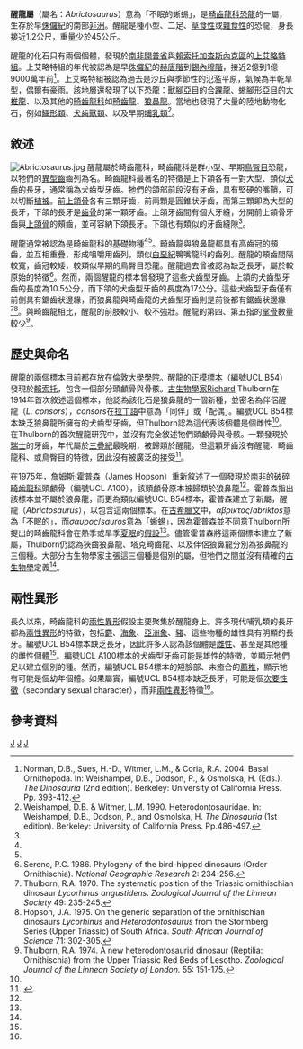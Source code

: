 {{Automatic Taxobox
| taxon = Abrictosaurus
| fossil_range = 早[[侏儸紀|侏儸紀]],{{fossilrange|199|196}}
| image = Abrictosaurus dinosaur.png
| image_caption = 
| authority = [[詹姆斯·霍普森|Hopson]], 1975
| genus = '''醒龍屬 '''''''
| type_species = '''伴侶醒龍<br>''Abrictosaurus consors'''''
| type_species_authority = ([[Richard_Thulborn|Thulborn]], 1974)
}}

'''醒龍屬'''（屬名：''Abrictosaurus''）意為「不眠的蜥蜴」，是[[畸齒龍科|畸齒龍科]][[恐龍|恐龍]]的一屬，生存於早[[侏儸紀|侏儸紀]]的南部[[非洲|非洲]]。醒龍是種小型、二足、[[草食性|草食性]]或[[雜食性|雜食性]]的恐龍，身長接近1.2公尺，重量少於45公斤。

醒龍的化石只有兩個個體，發現於[[南非|南非]][[開普省|開普省]]與[[賴索托|賴索托]][[加查斯內克區|加查斯內克區]]的[[上艾略特組|上艾略特組]]。上艾略特組的年代被認為是早[[侏儸紀|侏儸紀]]的[[赫唐階|赫唐階]]到[[錫內穆階|錫內穆階]]，接近2億到1億9000萬年前<ref name="normanetal2004">Norman, D.B., Sues, H.-D., Witmer, L.M., & Coria, R.A. 2004. Basal Ornithopoda.  In: Weishampel, D.B., Dodson, P., & Osmolska, H. (Eds.). ''The Dinosauria'' (2nd edition). Berkeley: University of California Press. Pp. 393-412.</ref>。上艾略特組被認為過去是沙丘與季節性的氾濫平原，氣候為半乾旱型，偶爾有豪雨。該地層還發現了以下恐龍：[[獸腳亞目|獸腳亞目]]的[[合踝龍|合踝龍]]、[[蜥腳形亞目|蜥腳形亞目]]的[[大椎龍|大椎龍]]、以及其他的[[畸齒龍科|畸齒龍科]]如[[畸齒龍|畸齒龍]]、[[狼鼻龍|狼鼻龍]]。當地也發現了大量的陸地動物化石，例如[[鱷形類|鱷形類]]、[[犬齒獸類|犬齒獸類]]、以及早期[[哺乳類|哺乳類]]<ref name="weishampelwitmer1990">Weishampel, D.B. & Witmer, L.M. 1990. Heterodontosauridae. In: Weishampel, D.B., Dodson, P., and Osmolska, H. ''The Dinosauria'' (1st edition). Berkeley: University of California Press. Pp.486-497.</ref>。

== 敘述 ==
[[File:Abrictosaurus.jpg|thumb]] 
醒龍屬於畸齒龍科，畸齒龍科是群小型、早期[[鳥臀目|鳥臀目]]恐龍，以牠們的[[異型齒|異型齒]]齒列為名。畸齒龍科最著名的特徵是上下頜各有一對大型、類似[[犬齒|犬齒]]的長牙，通常稱為犬齒型牙齒。牠們的頜部前段沒有牙齒，具有堅硬的嘴鞘，可以切斷[[植被|植被]]。[[前上頜骨|前上頜骨]]各有三顆牙齒，前兩顆是圓錐狀牙齒，而第三顆即為大型的長牙，下頜的長牙是[[齒骨|齒骨]]的第一顆牙齒。上頜牙齒間有個大牙縫，分開前上頜骨牙齒與[[上頜骨|上頜骨]]的頰齒，並可容納下頜長牙。下頜也有類似的牙齒縫隙<ref name="weishampelwitmer1990"/>。

醒龍通常被認為是畸齒龍科的基礎物種<ref name="normanetal2004"/><ref name="weishampelwitmer1990"/>。[[畸齒龍|畸齒龍]]與[[狼鼻龍|狼鼻龍]]都具有高齒冠的頰齒，並互相重疊，形成咀嚼用齒列，類似[[白堊紀|白堊紀]]鴨嘴龍科的齒列。醒龍的頰齒間隔較寬，齒冠較矮，較類似早期的鳥臀目恐龍。醒龍過去曾被認為缺乏長牙，屬於較原始的特徵<ref name="sereno1986">Sereno, P.C. 1986. Phylogeny of the bird-hipped dinosaurs (Order Ornithischia). ''National Geographic Research'' 2: 234-256.</ref>。然而，兩個醒龍的標本曾發現了這些犬齒型牙齒。上頜的犬齒型牙齒的長度為10.5公分，而下頜的犬齒型牙齒的長度為17公分。這些犬齒型牙齒僅有前側具有鋸齒狀邊緣，而狼鼻龍與畸齒龍的犬齒型牙齒則是前後都有鋸齒狀邊緣<ref name="thulborn1970">Thulborn, R.A. 1970. The systematic position of the Triassic ornithischian dinosaur ''Lycorhinus angustidens''. ''Zoological Journal of the Linnean Society'' 49: 235-245.</ref><ref name="hopson1975">Hopson, J.A. 1975. On the generic separation of the ornithischian dinosaurs ''Lycorhinus'' and ''Heterodontosaurus'' from the Stormberg Series (Upper Triassic) of South Africa. ''South African Journal of Science'' 71: 302-305.</ref>。與畸齒龍相比，醒龍的前肢較小、較不強壯。醒龍的第四、第五指的[[掌骨|掌骨]]數量較少<ref name="thulborn1974">Thulborn, R.A. 1974. A new heterodontosaurid dinosaur (Reptilia: Ornithischia) from the Upper Triassic Red Beds of Lesotho. ''Zoological Journal of the Linnean Society of London.'' 55: 151-175.</ref>。

== 歷史與命名 ==
醒龍的兩個標本目前都存放在[[倫敦大學學院|倫敦大學學院]]。醒龍的[[正模標本|正模標本]]（編號UCL B54）發現於[[賴索托|賴索托]]，包含一個部分頭顱骨與骨骸。[[古生物學家|古生物學家]]Richard Thulborn在1914年首次敘述這個標本，他認為該化石是狼鼻龍的一個新種，並密名為伴侶醒龍（''L. consors''），''consors''在[[拉丁語|拉丁語]]中意為「同伴」或「配偶」。編號UCL B54標本缺乏狼鼻龍所擁有的犬齒型牙齒，但Thulborn認為這代表該個體是個雌性<ref name="thulborn1974"/>。在Thulborn的首次醒龍研究中，並沒有完全敘述牠們頭顱骨與骨骸。一顆發現於[[瑞士|瑞士]]的牙齒，年代屬於[[三疊紀|三疊紀]]最晚期，被歸類於醒龍。但這顆牙齒沒有醒龍、畸齒龍科、或鳥臀目的特徵，因此沒有被廣泛的接受<ref name=RIetal07>{{cite journal |last=Irmis |first=Randall B. |coauthors=Parker, William G.; Nesbitt, Sterling J.; and Liu, Jun |year=2007 |title=Early ornithischian dinosaurs: the Triassic record |journal=Historical Biology |volume=19 |issue=1 |pages=3–22 |doi=10.1080/08912960600719988}}</ref>。

在1975年，[[詹姆斯·霍普森|詹姆斯·霍普森]]（James Hopson）重新敘述了一個發現於[[南非|南非]]的破碎[[畸齒龍科|畸齒龍科]]頭顱骨（編號UCL A100），該頭顱骨原本被歸類於狼鼻龍<ref name="thulborn1970"/>。霍普森指出該標本並不屬於狼鼻龍，而更為類似編號UCL B54標本，霍普森建立了新屬，醒龍（''Abrictosaurus''），以包含這兩個標本。在[[古希臘文|古希臘文]]中，''αβρικτος''/''abriktos''意為「不眠的」，而''σαυρος''/''sauros''意為「蜥蜴」，因為霍普森並不同意Thulborn所提出的畸齒龍科會在熱季或旱季[[夏眠|夏眠]]的[[假設|假設]]<ref name="hopson1975"/>。儘管霍普森將這兩個標本建立了新屬，Thulborn仍認為狹齒狼鼻龍、塔克畸齒龍、以及伴侶狼鼻龍分別為狼鼻龍的三個種。大部分古生物學家主張這三個種是個別的屬，但牠們之間並沒有精確的[[古生物學|古生物學]]定義<ref name="normanetal2004"/>。

== 兩性異形 ==
長久以來，畸齒龍科的[[兩性異形|兩性異形]]假設主要聚集於醒龍身上。許多現代哺乳類的長牙都為[[兩性異形|兩性異形]]的特徵，包括[[麝|麝]]、[[海象|海象]]、[[亞洲象|亞洲象]]、[[豬|豬]]、這些物種的雄性具有明顯的長牙。編號UCL B54標本缺乏長牙，因此許多人認為該個體是[[雌性|雌性]]、甚至是其他種的雌性個體<ref name="thulborn1974"/>。編號UCL A100標本的犬齒型牙齒可能是雄性的特徵，並顯示牠們足以建立個別的種。然而，編號UCL B54標本的短臉部、未癒合的[[薦椎|薦椎]]，顯示牠有可能是個幼年個體。如果屬實，編號UCL B54標本缺乏長牙，可能是個[[次要性徵|次要性徵]]（secondary sexual character），而非[[兩性異形|兩性異形]]特徵<ref name="weishampelwitmer1990"/>。

== 參考資料 ==
{{reflist}}
{{鳥臀目}}
{{Taxonbar|from=Q131598}}

[[Category:非洲恐龍|J]]
[[Category:侏羅紀恐龍|J]]
[[Category:畸齒龍科|J]]